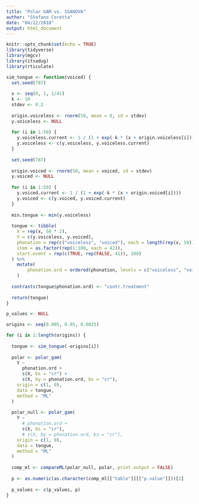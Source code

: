 ```yaml
---
title: "Polar GAM vs. SSANOVA"
author: "Stefano Coretta"
date: "04/12/2018"
output: html_document
---
```


```r
knitr::opts_chunk$set(echo = TRUE)
library(tidyverse)
library(mgcv)
library(itsadug)
library(rticulate)
```

```r
sim_tongue <- function(voiced) {
  set.seed(787)
  
  x <- seq(0, 1, 1/41)
  k <- 10
  stdev <- 0.2
  
  origin.voiceless <- rnorm(50, mean = 0, sd = stdev)
  y.voiceless <- NULL
  
  for (i in 1:50) {
    y.voiceless.current <- 1 / (1 + exp(-k * (x + origin.voiceless[i])))
    y.voiceless <- c(y.voiceless, y.voiceless.current)
  }
  
  set.seed(787)
  
  origin.voiced <- rnorm(50, mean = voiced, sd = stdev)
  y.voiced <- NULL
  
  for (i in 1:50) {
    y.voiced.current <- 1 / (1 + exp(-k * (x + origin.voiced[i])))
    y.voiced <- c(y.voiced, y.voiced.current)
  }
  
  min.tongue <- min(y.voiceless)
  
  tongue <- tibble(
    X = rep(x, 50 * 2),
    Y = c(y.voiceless, y.voiced),
    phonation = rep(c("voiceless", "voiced"), each = length(rep(x, 50))),
    item = as.factor(rep(1:100, each = 42)),
    start.event = rep(c(TRUE, rep(FALSE, 41)), 100)
  ) %>%
    mutate(
        phonation.ord = ordered(phonation, levels = c("voiceless", "voiced"))
    )
  
  contrasts(tongue$phonation.ord) <- "contr.treatment"
  
  return(tongue)
}
```

```r
p_values <- NULL

origins <- seq(0.005, 0.05, 0.0025)

for (i in 1:length(origins)) {
  
  tongue <- sim_tongue(-origins[i])
  
  polar <- polar_gam(
    Y ~
      phonation.ord +
      s(X, bs = "cr") +
      s(X, by = phonation.ord, bs = "cr"),
    origin = c(1, 0),
    data = tongue,
    method = "ML"
  )
  
  polar_null <- polar_gam(
    Y ~
      # phonation.ord +
      s(X, bs = "cr"),
      # s(X, by = phonation.ord, bs = "cr"),
    origin = c(1, 0),
    data = tongue,
    method = "ML"
  )
  
  comp_ml <- compareML(polar_null, polar, print.output = FALSE)
  
  p <- as.numeric(as.character(comp_ml[["table"]][["p.value"]]))[2]
  
  p_values <- c(p_values, p)
}
```

